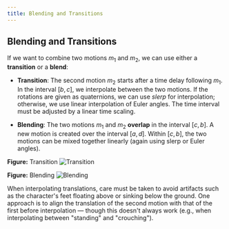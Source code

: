 ```yaml
---
title: Blending and Transitions
---
```


## Blending and Transitions

If we want to combine two motions $m_1$ and $m_2$, we can use either a **transition** or a **blend**:

* **Transition**: The second motion $m_2$ starts after a time delay following $m_1$. In the interval $[b, c]$, we interpolate between the two motions. If the rotations are given as quaternions, we can use *slerp* for interpolation; otherwise, we use linear interpolation of Euler angles. The time interval must be adjusted by a linear time scaling.

* **Blending**: The two motions $m_1$ and $m_2$ **overlap** in the interval $[c, b]$. A new motion is created over the interval $[a, d]$. Within $[c, b]$, the two motions can be mixed together linearly (again using slerp or Euler angles).

**Figure:** Transition
![Transition](/docs/ubergang.png)

**Figure:** Blending
![Blending](/docs/uberblendung.png)


When interpolating translations, care must be taken to avoid artifacts such as the character's feet floating above or sinking below the ground. One approach is to align the translation of the second motion with that of the first before interpolation — though this doesn't always work (e.g., when interpolating between "standing" and "crouching").

